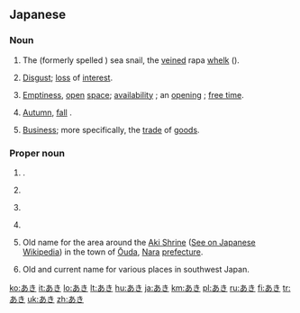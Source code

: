 ==Japanese==

===Noun===
{{ja-noun|h|rom=aki}}

# {{context|archaic|lang=ja}} {{ja-def|あき}} The {{ja-l|アカニシ||akanishi}} (formerly spelled {{ja-l|赤螺}}) sea snail, the [[veined]] rapa [[whelk]] ({{taxlink|Rapana venosa|species}}).
# {{ja-def|飽|厭}} [[disgust|Disgust]]; [[loss]] of [[interest]].
# {{ja-def|明|空}} [[emptiness|Emptiness]], [[open]] [[space]]; [[availability]] {{qualifier|as of a house, room, seat, or container}}; an [[opening]] {{qualifier|as of a job or position}}; [[free time]].
# {{ja-def|秋}} [[autumn|Autumn]], [[fall]] {{qualifier|the season}}.
# {{ja-def|商}} [[business|Business]]; more specifically, the [[trade]] of [[goods]].

===Proper noun===
{{ja-pos|h|proper|rom=Aki}} 

# {{given name|male|lang=ja}}.
# {{ja-def|亜季}} {{given name|female|lang=ja}}
# {{ja-def|亜樹}} {{given name|female|lang=ja}}
# {{ja-def|亜紀}} {{given name|female|lang=ja}}
# {{ja-def|阿騎|安騎}} Old name for the area around the [[Aki Shrine]] ([[w:ja:阿紀神社|See on Japanese Wikipedia]]) in the town of [[Ōuda]], [[Nara]] [[prefecture]].
# {{ja-def|安芸}} Old and current name for various places in southwest Japan.

[[ko:あき]]
[[it:あき]]
[[lo:あき]]
[[lt:あき]]
[[hu:あき]]
[[ja:あき]]
[[km:あき]]
[[pl:あき]]
[[ru:あき]]
[[fi:あき]]
[[tr:あき]]
[[uk:あき]]
[[zh:あき]]